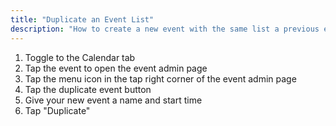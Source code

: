 ---
title: "Duplicate an Event List"
description: "How to create a new event with the same list a previous event"
---

1. Toggle to the Calendar tab 
2. Tap the event to open the event admin page
3. Tap the menu icon in the tap right corner of the event admin page
4. Tap the duplicate event button
5. Give your new event a name and start time
6. Tap "Duplicate" 
